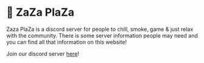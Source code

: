 
# 🍃 ZaZa PlaZa

Zaza PlaZa is a discord server for people to chill, smoke, game & just relax with the community. There is some server information people may need and you can find all that information on this website!

Join our discord server [here](https://discord.gg/Yx75qwk2n9)!


<Cards>
  <Card
    href="https://zazaplaza.vercel.app/rules"
    title="Rules"
    description="The server rules, be sure to read the rules!"
  />
</Cards>